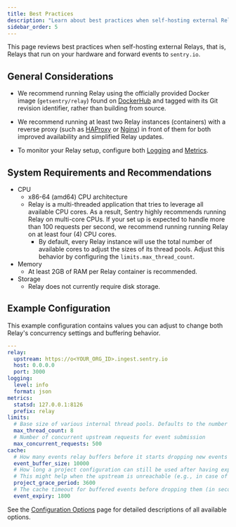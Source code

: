 ```yaml
---
title: Best Practices
description: "Learn about best practices when self-hosting external Relays."
sidebar_order: 5
---
```


This page reviews best practices when self-hosting external Relays, that is, Relays that run on your hardware and forward events to `sentry.io`.

## General Considerations

* We recommend running Relay using the officially provided Docker image (`getsentry/relay`) found on [DockerHub] and tagged with its Git revision identifier, rather than building from source.

* We recommend running at least two Relay instances (containers) with a reverse proxy (such as [HAProxy] or [Nginx]) in front of them for both improved availability and simplified Relay updates.

* To monitor your Relay setup, configure both [Logging] and [Metrics].

## System Requirements and Recommendations

- CPU
    - x86-64 (amd64) CPU architecture
    - Relay is a multi-threaded application that tries to leverage all available CPU cores. As a result, Sentry highly recommends running Relay on multi-core CPUs. If your set up is expected to handle more than 100 requests per second, we recommend running running Relay on at least four (4) CPU cores.
        - By default, every Relay instance will use the total number of available cores to adjust the sizes of its thread pools. Adjust this behavior by configuring the `limits.max_thread_count`.
- Memory
    - At least 2GB of RAM per Relay container is recommended.
- Storage
    - Relay does not currently require disk storage.

## Example Configuration

This example configuration contains values you can adjust to change both Relay's concurrency settings and buffering behavior.

```yaml
---
relay:
  upstream: https://o<YOUR_ORG_ID>.ingest.sentry.io
  host: 0.0.0.0
  port: 3000
logging:
  level: info
  format: json
metrics:
  statsd: 127.0.0.1:8126
  prefix: relay
limits:
  # Base size of various internal thread pools. Defaults to the number of logical CPU cores
  max_thread_count: 8
  # Number of concurrent upstream requests for event submission
  max_concurrent_requests: 500
cache:
  # How many events relay buffers before it starts dropping new events
  event_buffer_size: 10000
  # How long a project configuration can still be used after having expired (in seconds).
  # This might help when the upstream is unreachable (e.g., in case of network issues).
  project_grace_period: 3600
  # The cache timeout for buffered events before dropping them (in seconds)
  event_expiry: 1800
```

See the [Configuration Options] page for detailed descriptions of all available options.

[metrics]: /meta/relay/metrics/
[logging]: /meta/relay/#logging-and-healthcheck
[dockerhub]: https://hub.docker.com/r/getsentry/relay/
[haproxy]: https://www.haproxy.org/
[nginx]: https://nginx.org
[configuration options]: /meta/relay/options/
